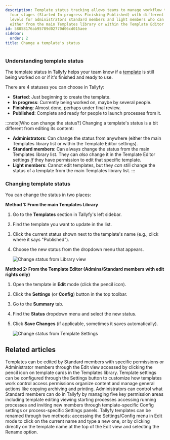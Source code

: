 ```yaml
---
description: Template status tracking allows teams to manage workflow templates through
  four stages (Started In progress Finishing Published) with different permission
  levels for administrators standard members and light members who can update status
  either from the main Templates library or within the Template Editor settings.
id: 58058176ab95789d02770d06cd015aee
sidebar:
  order: 2
title: Change a template's status
---
```



### Understanding template status

The template status in Tallyfy helps your team know if a [template](/products/pro/documenting/templates/) is still being worked on or if it's finished and ready to use.

There are 4 statuses you can choose in Tallyfy:

- **Started**: Just beginning to create the template.
- **In progress**: Currently being worked on, maybe by several people.
- **Finishing**: Almost done, perhaps under final review.
- **Published**: Complete and ready for people to launch processes from it.

:::note[Who can change the status?]
Changing a template's status is a bit different from editing its content:

- **Administrators**: Can change the status from anywhere (either the main Templates library list or within the Template Editor settings).
- **Standard members**: Can always change the status from the main Templates library list. They can *also* change it in the Template Editor settings *if* they have permission to edit that specific template.
- **Light members**: Cannot edit templates, but they *can* still change the status of a template from the main Templates library list.
:::

### Changing template status

You can change the status in two places:

**Method 1: From the main Templates Library**
<Steps>
1.  Go to the **Templates** section in Tallyfy's left sidebar.
2.  Find the template you want to update in the list.
3.  Click the current status shown next to the template's name (e.g., click where it says "Published").
4.  Choose the new status from the dropdown menu that appears.

    ![Change status from Library view](https://screenshots.tallyfy.com/tallyfy%2Fpro%2Fdesktop-light-change-status-template-template-section.png)
</Steps>

**Method 2: From the Template Editor (Admins/Standard members with edit rights only)**
<Steps>
1.  Open the template in **Edit** mode (click the pencil icon).
2.  Click the **Settings** (or **Config**) button in the top toolbar.
3.  Go to the **Summary** tab.
4.  Find the **Status** dropdown menu and select the new status.
5.  Click **Save Changes** (if applicable, sometimes it saves automatically).

    ![Change status from Template Settings](https://screenshots.tallyfy.com/tallyfy%2Fpro%2Fdesktop-light-change-status-template-settings.png)
</Steps>


## Related articles
<CardGrid>
<LinkTitleCard header="<b>Templates > Edit a template</b>" href="/products/pro/documenting/templates/edit-templates/" > Templates can be edited by Standard members with specific permissions or Administrator members through the Edit view accessed by clicking the pencil icon on template cards in the Templates library. </LinkTitleCard>
<LinkTitleCard header="<b>Templates > Configure your template</b>" href="/products/pro/documenting/templates/config/" > Template settings can be configured through the Settings button to customize how templates work control access permissions organize content and manage general actions like copying archiving and printing. </LinkTitleCard>
<LinkTitleCard header="<b>Members > Manage member permissions</b>" href="/products/pro/documenting/members/how-do-i-manage-member-permissions-in-tallyfy/" > Administrators can control what Standard members can do in Tallyfy by managing five key permission areas including template editing viewing starting processes accessing running processes and inviting new members through template-specific Config settings or process-specific Settings panels. </LinkTitleCard>
<LinkTitleCard header="<b>Edit Templates > Rename a template</b>" href="/products/pro/documenting/templates/edit-templates/change-name/" > Tallyfy templates can be renamed through two methods: accessing the Settings/Config menu in Edit mode to click on the current name and type a new one, or by clicking directly on the template name at the top of the Edit view and selecting the Rename option. </LinkTitleCard>
</CardGrid>